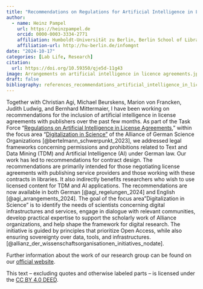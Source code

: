 ```yaml
---
title: "Recommendations on Regulations for Artificial Intelligence in License Agreements Published"
author: 
  - name: Heinz Pampel
    url: https://heinzpampel.de 
    orcid: 0000-0003-3334-2771
    affiliation: Humboldt-Universität zu Berlin, Berlin School of Library and Information Science & Helmholtz-Gemeinschaft, Helmholtz Open Science Office
    affiliation-url: http://hu-berlin.de/infomgnt 
date: "2024-10-17"
categories: [Lab Life, Research]
citation: 
  url: https://doi.org/10.59350/qje5d-11g43 
image: Arrangements on artificial intelligence in licence agreements.jpeg
draft: false
bibliography: references_recommendations_artificial_intelligence_in_license_agreements.bib
---
```


Together with Christian Agi, Michael Beurskens, Marion von Francken, Judith Ludwig, and Bernhard Mittermaier, I have been working on recommendations for the inclusion of artificial intelligence in license agreements with publishers over the past few months. As part of the Task Force "[Regulations on Artificial Intelligence in License Agreements](https://www.allianzschwerpunkt-digitalitaet.de/2024/10/02/ubersetzung-arrangements-on-artificial-intelligence-in-licence-agreements-recommendations-for-action-of-september-2024-veroffentlicht/)," within the focus area "[Digitalization in Science"](https://www.allianzschwerpunkt-digitalitaet.de) of the Alliance of German Science Organizations [@bertelmann_schwerpunkt_2023], we addressed legal frameworks concerning permissions and prohibitions related to Text and Data Mining (TDM) and Artificial Intelligence (AI) under German law. Our work has led to recommendations for contract design. The recommendations are primarily intended for those negotiating license agreements with publishing service providers and those working with these contracts in libraries. It also indirectly benefits researchers who wish to use licensed content for TDM and AI applications. The recommendations are now available in both German [@agi_regelungen_2024] and English [@agi_arrangements_2024]. The goal of the focus area "Digitalization in Science" is to identify the needs of scientists concerning digital infrastructures and services, engage in dialogue with relevant communities, develop practical expertise to support the scholarly work of Alliance organizations, and help shape the framework for digital research. The initiative is guided by principles that prioritize Open Access, while also ensuring sovereignty over data, tools, and infrastructures. [@allianz_der_wissenschaftsorganisationen_initiatives_nodate].

Further information about the work of our research group can be found on our [official website](http://hu.berlin/infomgnt).

This text – excluding quotes and otherwise labeled parts – is licensed under the [CC BY 4.0 DEED](https://creativecommons.org/licenses/by/4.0/deed.de).
